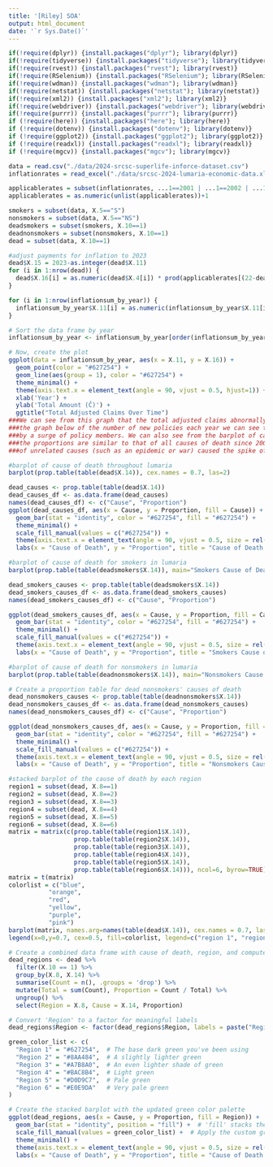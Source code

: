 ```yaml
---
title: '[Riley] SOA'
output: html_document
date: '`r Sys.Date()`'
---
```


```r
if(!require(dplyr)) {install.packages("dplyr"); library(dplyr)}
if(!require(tidyverse)) {install.packages("tidyverse"); library(tidyverse)}
if(!require(rvest)) {install.packages("rvest"); library(rvest)}
if(!require(RSelenium)) {install.packages("RSelenium"); library(RSelenium)}
if(!require(wdman)) {install.packages("wdman"); library(wdman)}
if(!require(netstat)) {install.packages("netstat"); library(netstat)}
if(!require(xml2)) {install.packages("xml2"); library(xml2)}
if(!require(webdriver)) {install.packages("webdriver"); library(webdriver)}
if(!require(purrr)) {install.packages("purrr"); library(purrr)}
if (!require(here)) {install.packages("here"); library(here)}
if (!require(dotenv)) {install.packages("dotenv"); library(dotenv)}
if (!require(ggplot2)) {install.packages("ggplot2"); library(ggplot2)}
if (!require(readxl)) {install.packages("readxl"); library(readxl)}
if (!require(mgcv)) {install.packages("mgcv"); library(mgcv)}
```

```r
data = read.csv("./data/2024-srcsc-superlife-inforce-dataset.csv")
inflationrates = read_excel("./data/srcsc-2024-lumaria-economic-data.xlsx")
```

```r
applicablerates = subset(inflationrates, ...1==2001 | ...1==2002 | ...1==2003 |...1==2004 |...1==2005 |...1==2006 |...1==2007 |...1==2008 |...1==2009 |...1==2010 |...1==2011 |...1==2012 |...1==2013 |...1==2014 |...1==2015 |...1==2016 |...1==2017 |...1==2018 |...1==2019 |...1==2020 |...1==2021 |...1==2022 | ...1==2023)[,2]
applicablerates = as.numeric(unlist(applicablerates))+1
```

```r
smokers = subset(data, X.5=="S")
nonsmokers = subset(data, X.5=="NS")
deadsmokers = subset(smokers, X.10==1)
deadnonsmokers = subset(nonsmokers, X.10==1)
dead = subset(data, X.10==1)

#adjust payments for inflation to 2023
dead$X.15 = 2023-as.integer(dead$X.11)
for (i in 1:nrow(dead)) {
  dead$X.16[i] = as.numeric(dead$X.4[i]) * prod(applicablerates[(22-dead$X.15[i]):22])
}

for (i in 1:nrow(inflationsum_by_year)) {
  inflationsum_by_year$X.11[i] = as.numeric(inflationsum_by_year$X.11[i])
}

# Sort the data frame by year
inflationsum_by_year <- inflationsum_by_year[order(inflationsum_by_year$X.11), ]

# Now, create the plot
ggplot(data = inflationsum_by_year, aes(x = X.11, y = X.16)) + 
  geom_point(color = "#627254") +
  geom_line(aes(group = 1), color = "#627254") +
  theme_minimal() +
  theme(axis.text.x = element_text(angle = 90, vjust = 0.5, hjust=1)) +
  xlab('Year') +
  ylab('Total Amount (Č)') +
  ggtitle("Total Adjusted Claims Over Time")
###We can see from this graph that the total adjusted claims abnormally spikes in 2020, but using
###the graph below of the number of new policies each year we can see that it's not caused
###by a surge of policy members. We can also see from the barplot of causes of death since 2020
###the proportions are similar to that of all causes of death since 2001 meaning that no surge
###of unrelated causes (such as an epidemic or war) caused the spike of total claims

#barplot of cause of death throughout lumaria
barplot(prop.table(table(dead$X.14)), cex.names = 0.7, las=2)

dead_causes <- prop.table(table(dead$X.14))
dead_causes_df <- as.data.frame(dead_causes)
names(dead_causes_df) <- c("Cause", "Proportion")
ggplot(dead_causes_df, aes(x = Cause, y = Proportion, fill = Cause)) + 
  geom_bar(stat = "identity", color = "#627254", fill = "#627254") + 
  theme_minimal() + 
  scale_fill_manual(values = c("#627254")) +
  theme(axis.text.x = element_text(angle = 90, vjust = 0.5, size = rel(0.7))) +
  labs(x = "Cause of Death", y = "Proportion", title = "Cause of Death in Lumaria", fill = NULL)

#barplot of cause of death for smokers in lumaria
barplot(prop.table(table(deadsmokers$X.14)), main="Smokers Cause of Death", cex.names = 0.7, las=2)

dead_smokers_causes <- prop.table(table(deadsmokers$X.14))
dead_smokers_causes_df <- as.data.frame(dead_smokers_causes)
names(dead_smokers_causes_df) <- c("Cause", "Proportion")

ggplot(dead_smokers_causes_df, aes(x = Cause, y = Proportion, fill = Cause)) +
  geom_bar(stat = "identity", color = "#627254", fill = "#627254") + 
  theme_minimal() + 
  scale_fill_manual(values = c("#627254")) +
  theme(axis.text.x = element_text(angle = 90, vjust = 0.5, size = rel(0.7))) +
  labs(x = "Cause of Death", y = "Proportion", title = "Smokers Cause of Death in Lumaria", fill = NULL)

#barplot of cause of death for nonsmokers in lumaria
barplot(prop.table(table(deadnonsmokers$X.14)), main="Nonsmokers Cause of Death", cex.names = 0.7, las=2)

# Create a proportion table for dead nonsmokers' causes of death
dead_nonsmokers_causes <- prop.table(table(deadnonsmokers$X.14))
dead_nonsmokers_causes_df <- as.data.frame(dead_nonsmokers_causes)
names(dead_nonsmokers_causes_df) <- c("Cause", "Proportion")

ggplot(dead_nonsmokers_causes_df, aes(x = Cause, y = Proportion, fill = Cause)) +
  geom_bar(stat = "identity", color = "#627254", fill = "#627254") + 
  theme_minimal() + 
  scale_fill_manual(values = c("#627254")) +
  theme(axis.text.x = element_text(angle = 90, vjust = 0.5, size = rel(0.7))) +
  labs(x = "Cause of Death", y = "Proportion", title = "Nonsmokers Cause of Death in Lumaria", fill = NULL)

#stacked barplot of the cause of death by each region
region1 = subset(dead, X.8==1)
region2 = subset(dead, X.8==2)
region3 = subset(dead, X.8==3)
region4 = subset(dead, X.8==4)
region5 = subset(dead, X.8==5)
region6 = subset(dead, X.8==6)
matrix = matrix(c(prop.table(table(region1$X.14)), 
                  prop.table(table(region2$X.14)), 
                  prop.table(table(region3$X.14)), 
                  prop.table(table(region4$X.14)), 
                  prop.table(table(region5$X.14)), 
                  prop.table(table(region6$X.14))), ncol=6, byrow=TRUE)
matrix = t(matrix)
colorlist = c("blue", 
           "orange", 
           "red", 
           "yellow", 
           "purple", 
           "pink")
barplot(matrix, names.arg=names(table(dead$X.14)), cex.names = 0.7, las=2, beside = FALSE, col = colorlist)
legend(x=0,y=0.7, cex=0.5, fill=colorlist, legend=c("region 1", "region 2", "region 3", "region 4", "region 5", "region 6"))

# Create a combined data frame with cause of death, region, and compute the proportion within each region
dead_regions <- dead %>%
  filter(X.10 == 1) %>%
  group_by(X.8, X.14) %>%
  summarise(Count = n(), .groups = 'drop') %>%
  mutate(Total = sum(Count), Proportion = Count / Total) %>%
  ungroup() %>%
  select(Region = X.8, Cause = X.14, Proportion)

# Convert 'Region' to a factor for meaningful labels
dead_regions$Region <- factor(dead_regions$Region, labels = paste("Region", 1:6))

green_color_list <- c(
  "Region 1" = "#627254",  # The base dark green you've been using
  "Region 2" = "#8AA484",  # A slightly lighter green
  "Region 3" = "#A7B8A0",  # An even lighter shade of green
  "Region 4" = "#BAC8B4",  # Light green
  "Region 5" = "#D0D9C7",  # Pale green
  "Region 6" = "#E0E9DA"   # Very pale green
)

# Create the stacked barplot with the updated green color palette
ggplot(dead_regions, aes(x = Cause, y = Proportion, fill = Region)) +
  geom_bar(stat = "identity", position = "fill") +  # 'fill' stacks the bars to represent proportions
  scale_fill_manual(values = green_color_list) +  # Apply the custom green color list
  theme_minimal() +
  theme(axis.text.x = element_text(angle = 90, vjust = 0.5, size = rel(0.7))) +  # And for the title
  labs(x = "Cause of Death", y = "Proportion", title = "Cause of Death by Region in Lumaria", fill = "Region")
```